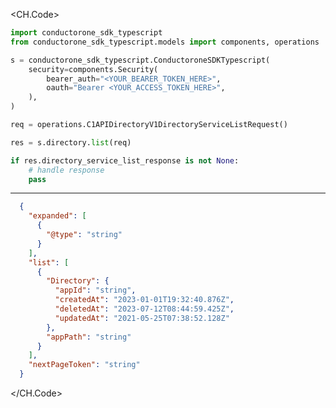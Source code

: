 
<CH.Code>
```python List.py
import conductorone_sdk_typescript
from conductorone_sdk_typescript.models import components, operations

s = conductorone_sdk_typescript.ConductoroneSDKTypescript(
    security=components.Security(
        bearer_auth="<YOUR_BEARER_TOKEN_HERE>",
        oauth="Bearer <YOUR_ACCESS_TOKEN_HERE>",
    ),
)

req = operations.C1APIDirectoryV1DirectoryServiceListRequest()

res = s.directory.list(req)

if res.directory_service_list_response is not None:
    # handle response
    pass
```
---

```json Example Response
  {
    "expanded": [
      {
        "@type": "string"
      }
    ],
    "list": [
      {
        "Directory": {
          "appId": "string",
          "createdAt": "2023-01-01T19:32:40.876Z",
          "deletedAt": "2023-07-12T08:44:59.425Z",
          "updatedAt": "2021-05-25T07:38:52.128Z"
        },
        "appPath": "string"
      }
    ],
    "nextPageToken": "string"
  }
```
</CH.Code>
